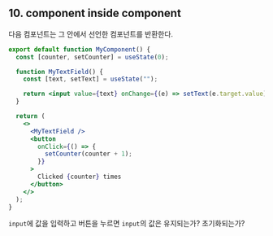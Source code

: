 ## 10. component inside component

다음 컴포넌트는 그 안에서 선언한 컴포넌트를 반환한다.

```jsx showLineNumbers
export default function MyComponent() {
  const [counter, setCounter] = useState(0);

  function MyTextField() {
    const [text, setText] = useState("");

    return <input value={text} onChange={(e) => setText(e.target.value)} />;
  }

  return (
    <>
      <MyTextField />
      <button
        onClick={() => {
          setCounter(counter + 1);
        }}
      >
        Clicked {counter} times
      </button>
    </>
  );
}
```

`input`에 값을 입력하고 버튼을 누르면 `input`의 값은 유지되는가? 초기화되는가?
